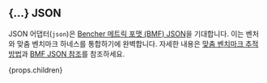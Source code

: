 
## \{...\} JSON

JSON 어댑터(`json`)은 [Bencher 메트릭 포맷 (BMF) JSON][bmf]을 기대합니다.
이는 벤처와 맞춤 벤치마크 하네스를 통합하기에 완벽합니다.
자세한 내용은 [맞춤 벤치마크 추적 방법][custom benchmarks]과
[BMF JSON 참조][bmf]를 참조하세요.

{props.children}

[bmf]: /ko/docs/reference/bencher-metric-format/
[bencher run]: /ko/docs/explanation/bencher-run/#benchmark-command
[custom benchmarks]: /ko/docs/how-to/track-custom-benchmarks/